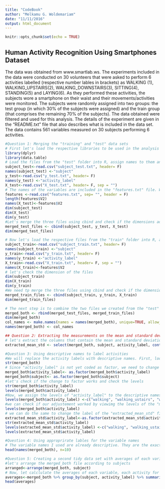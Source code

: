 ```yaml
---
title: "CodeBook"
author: "Melkamu G. Woldemariam"
date: "11/11/2016"
output: html_document
---
```


```r
knitr::opts_chunk$set(echo = TRUE)
```

## Human Activity Recognition Using Smartphones Dataset
The data was obtained from www.smartlab.ws. The experiments included in the data were conducted on 30 volunteers that were asked to perform 6 activities labelled (respective number lables in brackets) as WALKING (1), WALKING_UPSTAIRS(2), WALKING_DOWNSTAIRS(3), SITTING(4), STANDING(5) and LAYING(6). As they performed these activities, the subjects wore a smartphone on their waist and their movements/activities were monitored. The subjects were randomly assigned into two groups: the test group (in which 30% of the subjects were assigned) and the train group (that comprises the remaining 70% of the subjects). The data obtained were filtered and used for this analysis. The details of the experiment are given in the "README.txt" file that also describes what is included in the data set.  The data contains 561 variables measured on 30 subjects performing 6 activities. 

```r
#Question 1: Merging the "training" and "test" data sets
# First let's load the respective libraries to be used in the analysis
library(dplyr)
library(data.table)
# Load the files from the "test" folder into R, assign names to them and check their respective dimensions.
subject_test<-read.csv("subject_test.txt", header= F)
names(subject_test) <-"subject"
y_test<-read.csv("y_test.txt", header= F)
names(y_test) <-"activity_label"
X_test<-read.csv("X_test.txt", header= F, sep = "")
# The names of the variables are included in the "features.txt" file. We will read the file and check the dimensions of the files. 
features <-read.csv("features.txt", sep= "", header = F)
length(features$V2)
names(X_test)<-features$V2
dim(subject_test)
dim(X_test)
dim(y_test)
#Let's merge the three files using cbind and check if the dimensions add up
merged_test_files <- cbind(subject_test, y_test, X_test)
dim(merged_test_files)

# Now let's load the respective files from the "train" folder into R, assign names to them and check their dimensions
subject_train<-read.csv("subject_train.txt", header= F)
names(subject_train) <-"subject"
y_train<-read.csv("y_train.txt", header= F)
names(y_train) <-"activity_label"
X_train<-read.csv("X_train.txt", header= F, sep = "")
names(X_train)<-features$V2
# let's check the dimension of the files
dim(subject_train)
dim(X_train)
dim(y_train)
#We need tp merge the three files using cbind and check if the dimensions add up
merged_train_files <- cbind(subject_train, y_train, X_train)
dim(merged_train_files)

# The next step is to combine the two files we created from the "test" and "train" folders using rbind and generate unique column names
merged_both <- rbind(merged_test_files, merged_train_files)
dim(merged_both)
col_names <- make.names(names = names(merged_both), unique=TRUE, allow_ = TRUE)
names(merged_both) <- col_names
```
```r
## Question 2: Extracting the measurements on the mean and standard deviation
# let's extract the columns that contain the mean and standard deviation of each measurement
extracted_mean_std <- select(merged_both, subject, activity_label, contains("mean") , contains("std"))
```
```r
#Question 3: Using descriptive names to label activities
#We will replace the activity labels with descriptive names. First, look at the structure of the data to see if "activity_label" is coded as factor
str(merged_both)
# Since "activity_label" is not yet coded as factor, we need to change its type to "factor"
merged_both$activity_label<- as.factor(merged_both$activity_label)
merged_both$subject<- as.factor(merged_both$subject)
#let's check if the change to factor works and check the levels
str(merged_both$activity_label)
levels(merged_both$activity_label)
#Now, we assign the levels of "activity_label" to the descriptive names
levels(merged_both$activity_label) <-c("walking", "walking_ustairs", "walking_downstairs", "sitting", "standing", "laying")
#we can check if our adjustement worked by viewimg the levels of the "merged_both$activity_label" column
levels(merged_both$activity_label)
# we can do the same to change the label of the "extracted_mean_std" file
extracted_mean_std$activity_label<-as.factor(extracted_mean_std$activity_label)
str(extracted_mean_std$activity_label)
levels(extracted_mean_std$activity_label) <-c("walking", "walking_ustairs", "walking_downstairs", "sitting", "standing", "laying")
levels(extracted_mean_std$activity_label)
```
```r
#Question 4: Using approprirate lables for the variable names
# The variable names I used are already descriptive. They are the exact names I found in the features file and I replaced the V1, V2, etc with these names.
head(names(merged_both), n=10)
```
```r
#Question 5: Creating a second tidy data set with averages of each variable for each activity and subject
#let's arrange the merged_both file according to subjects
arranged<-arrange(merged_both, subject)
# Now, let calclulate the averages of each variable, each activity for each subject. We first need to group the data frame by subject and activity and summarize the grouped data using the mean function
averages<-merged_both %>% group_by(subject, activity_label) %>% summarize_each (funs(mean))
head(averages)
```